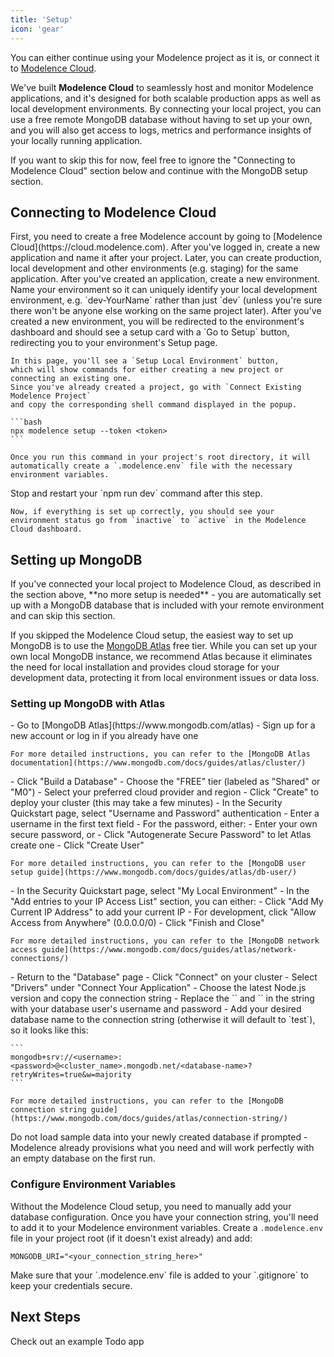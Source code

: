 ```yaml
---
title: 'Setup'
icon: 'gear'
---
```


You can either continue using your Modelence project as it is, or connect it to <a href="https://modelence.com/cloud" target="_blank">Modelence Cloud</a>.

We've built **Modelence Cloud** to seamlessly host and monitor Modelence applications,
and it's designed for both scalable production apps as well as local development environments.
By connecting your local project, you can use a free remote MongoDB database without having to set up your own,
and you will also get access to logs, metrics and performance insights of your locally running application.

<Note>
If you want to skip this for now, feel free to ignore the "Connecting to Modelence Cloud" section below and continue with the MongoDB setup section.
</Note>

## Connecting to Modelence Cloud

<Steps>
  <Step title="Create a Modelence Account">
    First, you need to create a free Modelence account by going to [Modelence Cloud](https://cloud.modelence.com).
  </Step>
  
  <Step title="Create an Application">
    After you've logged in, create a new application and name it after your project.
    Later, you can create production, local development and other environments (e.g. staging) for the same application.
  </Step>
  
  <Step title="Create an Environment">
    After you've created an application, create a new environment.
    Name your environment so it can uniquely identify your local development environment,
    e.g. `dev-YourName` rather than just `dev` (unless you're sure there won't be anyone else working on the same project later).
  </Step>
  
  <Step title="Connect Your Project">
    After you've created a new environment, you will be redirected to the environment's dashboard and should see a setup card with a `Go to Setup` button, redirecting you to your environment's Setup page.
    
    In this page, you'll see a `Setup Local Environment` button,
    which will show commands for either creating a new project or connecting an existing one.
    Since you've already created a project, go with `Connect Existing Modelence Project`
    and copy the corresponding shell command displayed in the popup.
    
    ```bash
    npx modelence setup --token <token>
    ```
    
    Once you run this command in your project's root directory, it will automatically create a `.modelence.env` file with the necessary environment variables.
  </Step>
  
  <Step title="Restart Your Development Server">
    Stop and restart your `npm run dev` command after this step.
    
    Now, if everything is set up correctly, you should see your environment status go from `inactive` to `active` in the Modelence Cloud dashboard.
  </Step>
</Steps>

## Setting up MongoDB

<Note>
If you've connected your local project to Modelence Cloud, as described in the section above, **no more setup is needed** - you are automatically set up with a MongoDB database that is included with your remote environment and can skip this section.
</Note>

If you skipped the Modelence Cloud setup, the easiest way to set up MongoDB is to use the [MongoDB Atlas](https://www.mongodb.com/atlas) free tier. While you can set up your own local MongoDB instance, we recommend Atlas because it eliminates the need for local installation and provides cloud storage for your development data, protecting it from local environment issues or data loss.

### Setting up MongoDB with Atlas

<AccordionGroup>
  <Accordion icon="user-plus" title="Create an Atlas Account">
    - Go to [MongoDB Atlas](https://www.mongodb.com/atlas)
    - Sign up for a new account or log in if you already have one
    
    For more detailed instructions, you can refer to the [MongoDB Atlas documentation](https://www.mongodb.com/docs/guides/atlas/cluster/)
  </Accordion>
  
  <Accordion icon="database" title="Create a Free Cluster">
    - Click "Build a Database"
    - Choose the "FREE" tier (labeled as "Shared" or "M0")
    - Select your preferred cloud provider and region
    - Click "Create" to deploy your cluster (this may take a few minutes)
  </Accordion>
  
  <Accordion icon="shield-check" title="Set up Database Access">
    - In the Security Quickstart page, select "Username and Password" authentication
    - Enter a username in the first text field
    - For the password, either:
      - Enter your own secure password, or
      - Click "Autogenerate Secure Password" to let Atlas create one
    - Click "Create User"
    
    For more detailed instructions, you can refer to the [MongoDB user setup guide](https://www.mongodb.com/docs/guides/atlas/db-user/)
  </Accordion>
  
  <Accordion icon="network-wired" title="Configure Network Access">
    - In the Security Quickstart page, select "My Local Environment"
    - In the "Add entries to your IP Access List" section, you can either:
      - Click "Add My Current IP Address" to add your current IP
      - For development, click "Allow Access from Anywhere" (0.0.0.0/0)
    - Click "Finish and Close"
    
    For more detailed instructions, you can refer to the [MongoDB network access guide](https://www.mongodb.com/docs/guides/atlas/network-connections/)
  </Accordion>
  
  <Accordion icon="link" title="Get Your Connection String">
    - Return to the "Database" page
    - Click "Connect" on your cluster
    - Select "Drivers" under "Connect Your Application"
    - Choose the latest Node.js version and copy the connection string
    - Replace the `<username>` and `<password>` in the string with your database user's username and password
    - Add your desired database name to the connection string (otherwise it will default to `test`), so it looks like this:
    
    ```
    mongodb+srv://<username>:<password>@<cluster_name>.mongodb.net/<database-name>?retryWrites=true&w=majority
    ```
    
    For more detailed instructions, you can refer to the [MongoDB connection string guide](https://www.mongodb.com/docs/guides/atlas/connection-string/)
  </Accordion>
</AccordionGroup>

<Warning>
Do not load sample data into your newly created database if prompted - Modelence already provisions what you need and will work perfectly with an empty database on the first run.
</Warning>

### Configure Environment Variables

Without the Modelence Cloud setup, you need to manually add your database configuration.
Once you have your connection string, you'll need to add it to your Modelence environment variables. Create a `.modelence.env` file in your project root (if it doesn't exist already) and add:

```env
MONGODB_URI="<your_connection_string_here>"
```

<Warning>
Make sure that your `.modelence.env` file is added to your `.gitignore` to keep your credentials secure.
</Warning>

## Next Steps


<CardGroup cols={1}>
  <Card
    title="Todo App Tutorial"
    icon="code"
    href="/tutorial"
  >
    Check out an example Todo app 
  </Card>
</CardGroup>
